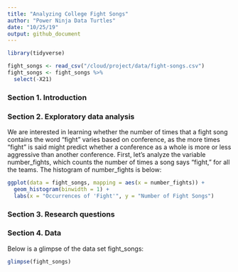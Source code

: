 ```yaml
---
title: "Analyzing College Fight Songs"
author: "Power Ninja Data Turtles"
date: "10/25/19"
output: github_document
---
```


```r
library(tidyverse)

fight_songs <- read_csv("/cloud/project/data/fight-songs.csv")
fight_songs <- fight_songs %>%
  select(-X21)
```

### Section 1. Introduction

### Section 2. Exploratory data analysis

We are interested in learning whether the number of times that a fight song contains the word "fight" varies based on conference, as the more times "fight" is said might predict whether a conference as a whole is more or less aggressive than another conference. First, let's analyze the variable number_fights, which counts the number of times a song says "fight," for all the teams. The histogram of number_fights is below:

```r
ggplot(data = fight_songs, mapping = aes(x = number_fights)) + 
  geom_histogram(binwidth = 1) + 
  labs(x = "Occurrences of 'Fight'", y = "Number of Fight Songs")
```

### Section 3. Research questions

### Section 4. Data

Below is a glimpse of the data set fight_songs:

```r
glimpse(fight_songs)
```
